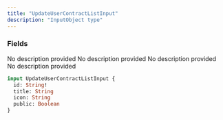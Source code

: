 ```yaml
---
title: "UpdateUserContractListInput"
description: "InputObject type"
---
```


### Fields

<ResponseField name="id" type="String!" required>
  No description provided
</ResponseField>

<ResponseField name="title" type="String">
  No description provided
</ResponseField>

<ResponseField name="icon" type="String">
  No description provided
</ResponseField>

<ResponseField name="public" type="Boolean">
  No description provided
</ResponseField>


```graphql UpdateUserContractListInput
input UpdateUserContractListInput {
  id: String!
  title: String
  icon: String
  public: Boolean
}
```
